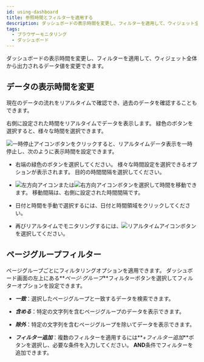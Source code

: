 ```yaml
---
id: using-dashboard
title: 参照時間とフィルターを適用する
description: ダッシュボードの表示時間を変更し、フィルターを適用して、ウィジェット全体から出力されるデータ値を変更できます。
tags:
  - ブラウザーモニタリング
  - ダッシュボード
---
```


ダッシュボードの表示時間を変更し、フィルターを適用して、ウィジェット全体から出力されるデータ値を変更できます。

## データの表示時間を変更

現在のデータの流れをリアルタイムで確認でき、過去のデータを確認することもできます。

<ImgLang img='flexboard-time-set.png' desc='real time' />

右側に設定された時間をリアルタイムでデータを表示します。 緑色のボタンを選択すると、様々な時間を選択できます。

![一時停止アイコン](/img/ico-pause.svg)ボタンをクリックすると、リアルタイムデータ表示を一時停止し、次のように表示時間を設定できます。

<ImgLang img='flexboard-time-set-pause.png' desc='past time' />

-   右端の緑色のボタンを選択してください。 様々な時間設定を選択できるオプションが表示されます。 目的の時間間隔を選択してください。

-   ![左方向アイコン](/img/left-arrow.svg)または![右方向アイコン](/img/right-arrow.svg)ボタンを選択して時間を移動できます。 移動間隔は、右側に設定された時間間隔です。

-   日付と時間を手動で選択するには、日付と時間領域をクリックしてください。

-   再びリアルタイムでモニタリングするには、![リアルタイムアイコン](/img/ico-play-time.svg)ボタンを選択してください。

## ページグループフィルター

ページグループごとにフィルタリングオプションを適用できます。 ダッシュボード画面の左上にある**_ページ·グループ_**フィルターボタンを選択してフィルターオプションを設定できます。 

-   **_一致_**：選択したページグループと一致するデータを検索できます。

    <ImgLang img='browser-dashboard-filter.png' desc='Page group filter' />

-   **_含める_**：特定の文字列を含むページグループのデータを表示できます。

    <ImgLang img='browser-dashboard-filter-include.png' desc='Page group filter' />

-   **_除外_**：特定の文字列を含むページグループを除いてデータを表示できます。

    <ImgLang img='browser-dashboard-filter-exclude.png' desc='Page group filter' />

-   **_フィルター追加_**：複数のフィルターを適用するには**_+フィルター追加_**ボタンを選択し、必要な条件を入力してください。 **AND**条件でフィルターを追加できます。

    <ImgLang img='browser-dashboard-filter-and.png' desc='Page group filter' />
